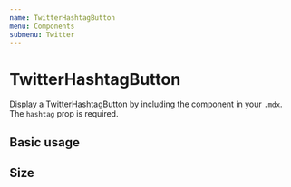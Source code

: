 ```yaml
---
name: TwitterHashtagButton
menu: Components
submenu: Twitter
---
```



# TwitterHashtagButton

Display a TwitterHashtagButton by including the component in your `.mdx`. The `hashtag` prop is required.

<Props of={TwitterHashtagButton} />

## Basic usage

<Playground>
  <TwitterHashtagButton hashtag="#100DaysOfGatsby" />
</Playground>

## Size

<Playground>
  <TwitterHashtagButton hashtag="#100DaysOfGatsby" size="large" />
</Playground>
